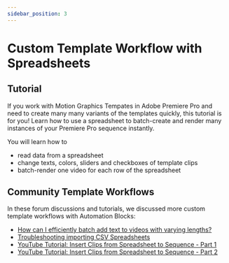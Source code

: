 ```yaml
---
sidebar_position: 3
---
```



# Custom Template Workflow with Spreadsheets

## Tutorial 

If you work with Motion Graphics Tempates in Adobe Premiere Pro and need to create many many variants of the templates quickly, this tutorial is for you!
Learn how to use a spreadsheet to batch-create and render many instances of your Premiere Pro sequence instantly. 

You will learn how to
- read data from a spreadsheet
- change texts, colors, sliders and checkboxes of template clips
- batch-render one video for each row of the spreadsheet

<Youtube id="GNo2qOWVv_s" />

## Community Template Workflows

In these forum discussions and tutorials, we discussed more custom template workflows with Automation Blocks:

- [How can I efficiently batch add text to videos with varying lengths?](https://community.adobe.com/t5/premiere-pro-discussions/how-can-i-efficiently-batch-add-text-to-videos-with-varying-lengths/m-p/14616133#M503446)
- [Troubleshooting importing CSV Spreadsheets](https://community.adobe.com/t5/premiere-pro-discussions/automation-blocks-import-properties-of-clips-from-spreadsheet/m-p/14489330)
- [YouTube Tutorial: Insert Clips from Spreadsheet to Sequence - Part 1](https://www.youtube.com/watch?v=FPeOjwP1pX8)
- [YouTube Tutorial: Insert Clips from Spreadsheet to Sequence - Part 2](https://www.youtube.com/watch?v=UCt8eZCgQqc)

